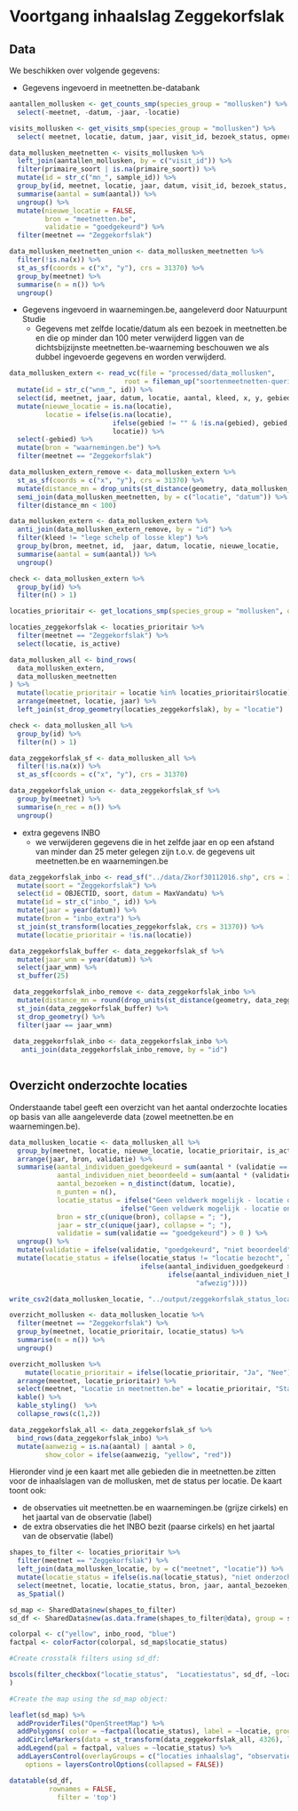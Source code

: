 
# Voortgang inhaalslag Zeggekorfslak

## Data

We beschikken over volgende gegevens:

+ Gegevens ingevoerd in meetnetten.be-databank

```r

aantallen_mollusken <- get_counts_smp(species_group = "mollusken") %>%
  select(-meetnet, -datum, -jaar, -locatie)

visits_mollusken <- get_visits_smp(species_group = "mollusken") %>%
  select( meetnet, locatie, datum, jaar, visit_id, bezoek_status, opmerking)

data_mollusken_meetnetten <- visits_mollusken %>%
  left_join(aantallen_mollusken, by = c("visit_id")) %>%
  filter(primaire_soort | is.na(primaire_soort)) %>%
  mutate(id = str_c("mn_", sample_id)) %>%
  group_by(id, meetnet, locatie, jaar, datum, visit_id, bezoek_status,  x, y) %>%
  summarise(aantal = sum(aantal)) %>%
  ungroup() %>%
  mutate(nieuwe_locatie = FALSE,
         bron = "meetnetten.be",
         validatie = "goedgekeurd") %>%
  filter(meetnet == "Zeggekorfslak")

data_mollusken_meetnetten_union <- data_mollusken_meetnetten %>%
  filter(!is.na(x)) %>%
  st_as_sf(coords = c("x", "y"), crs = 31370) %>%
  group_by(meetnet) %>%
  summarise(n = n()) %>%
  ungroup()

```

+ Gegevens ingevoerd in waarnemingen.be, aangeleverd door Natuurpunt Studie
  + Gegevens met zelfde locatie/datum als een bezoek in meetnetten.be en die op minder dan 100 meter verwijderd liggen van de dichtsbijzijnste meetnetten.be-waarneming beschouwen we als dubbel ingevoerde gegevens en worden verwijderd. 

```r
data_mollusken_extern <- read_vc(file = "processed/data_mollusken",
                             root = fileman_up("soortenmeetnetten-queries")) %>%
  mutate(id = str_c("wnm_", id)) %>%
  select(id, meetnet, jaar, datum, locatie, aantal, kleed, x, y, gebied, validatie) %>%
  mutate(nieuwe_locatie = is.na(locatie),
         locatie = ifelse(is.na(locatie),
                          ifelse(gebied != "" & !is.na(gebied), gebied, str_c("nieuw_", id)),
                          locatie)) %>%
  select(-gebied) %>%
  mutate(bron = "waarnemingen.be") %>%
  filter(meetnet == "Zeggekorfslak")

data_mollusken_extern_remove <- data_mollusken_extern %>%
  st_as_sf(coords = c("x", "y"), crs = 31370) %>%
  mutate(distance_mn = drop_units(st_distance(geometry, data_mollusken_meetnetten_union))) %>%
  semi_join(data_mollusken_meetnetten, by = c("locatie", "datum")) %>%
  filter(distance_mn < 100)

data_mollusken_extern <- data_mollusken_extern %>%
  anti_join(data_mollusken_extern_remove, by = "id") %>%
  filter(kleed != "lege schelp of losse klep") %>%
  group_by(bron, meetnet, id,  jaar, datum, locatie, nieuwe_locatie,   x, y, validatie) %>%
  summarise(aantal = sum(aantal)) %>%
  ungroup()

check <- data_mollusken_extern %>%
  group_by(id) %>%
  filter(n() > 1)

```

```r

locaties_prioritair <- get_locations_smp(species_group = "mollusken", only_active = FALSE)

locaties_zeggekorfslak <- locaties_prioritair %>%
  filter(meetnet == "Zeggekorfslak") %>%
  select(locatie, is_active)

data_mollusken_all <- bind_rows(
  data_mollusken_extern,
  data_mollusken_meetnetten
) %>%
  mutate(locatie_prioritair = locatie %in% locaties_prioritair$locatie) %>%
  arrange(meetnet, locatie, jaar) %>%
  left_join(st_drop_geometry(locaties_zeggekorfslak), by = "locatie")

check <- data_mollusken_all %>%
  group_by(id) %>%
  filter(n() > 1)

data_zeggekorfslak_sf <- data_mollusken_all %>%
  filter(!is.na(x)) %>%
  st_as_sf(coords = c("x", "y"), crs = 31370) 

data_zeggekorfslak_union <- data_zeggekorfslak_sf %>%
  group_by(meetnet) %>%
  summarise(n_rec = n()) %>%
  ungroup()
```

+ extra gegevens INBO
  + we verwijderen gegevens die in het zelfde jaar en op een afstand van minder dan 25 meter gelegen zijn t.o.v. de gegevens uit meetnetten.be en waarnemingen.be 

```r
data_zeggekorfslak_inbo <- read_sf("../data/Zkorf30112016.shp", crs = 31370) %>%
  mutate(soort = "Zeggekorfslak") %>%
  select(id = OBJECTID, soort, datum = MaxVandatu) %>%
  mutate(id = str_c("inbo_", id)) %>%
  mutate(jaar = year(datum)) %>%
  mutate(bron = "inbo_extra") %>%
  st_join(st_transform(locaties_zeggekorfslak, crs = 31370)) %>%
  mutate(locatie_prioritair = !is.na(locatie))

data_zeggekorfslak_buffer <- data_zeggekorfslak_sf %>%
  mutate(jaar_wnm = year(datum)) %>%
  select(jaar_wnm) %>%
  st_buffer(25)

 data_zeggekorfslak_inbo_remove <- data_zeggekorfslak_inbo %>%
  mutate(distance_mn = round(drop_units(st_distance(geometry, data_zeggekorfslak_union)), 0)) %>%
  st_join(data_zeggekorfslak_buffer) %>%
  st_drop_geometry() %>%
  filter(jaar == jaar_wnm)
 
 data_zeggekorfslak_inbo <- data_zeggekorfslak_inbo %>%
   anti_join(data_zeggekorfslak_inbo_remove, by = "id") 
 
```

## Overzicht onderzochte locaties

Onderstaande tabel geeft een overzicht van het aantal onderzochte locaties op basis van alle aangeleverde data (zowel meetnetten.be en waarnemingen.be).

```r

data_mollusken_locatie <- data_mollusken_all %>%
  group_by(meetnet, locatie, nieuwe_locatie, locatie_prioritair, is_active) %>%
  arrange(jaar, bron, validatie) %>%
  summarise(aantal_individuen_goedgekeurd = sum(aantal * (validatie == "goedgekeurd")),
            aantal_individuen_niet_beoordeeld = sum(aantal * (validatie == "niet beoordeeld")),
            aantal_bezoeken = n_distinct(datum, locatie),
            n_punten = n(),
            locatie_status = ifelse("Geen veldwerk mogelijk - locatie ongeschikt" %in% bezoek_status, "locatie ongeschikt",
                            ifelse("Geen veldwerk mogelijk - locatie ontoegankelijk" %in% bezoek_status, "locatie ontoegankelijk", "locatie bezocht")),
            bron = str_c(unique(bron), collapse = "; "),
            jaar = str_c(unique(jaar), collapse = "; "),
            validatie = sum(validatie == "goedgekeurd") > 0 ) %>%
  ungroup() %>%
  mutate(validatie = ifelse(validatie, "goedgekeurd", "niet beoordeeld")) %>%
  mutate(locatie_status = ifelse(locatie_status != "locatie bezocht", locatie_status,
                                 ifelse(aantal_individuen_goedgekeurd > 0, "aanwezig_goedgekeurd",
                                        ifelse(aantal_individuen_niet_beoordeeld > 0, "aanwezig_niet_beoordeeld",
                                               "afwezig"))))

write_csv2(data_mollusken_locatie, "../output/zeggekorfslak_status_locatie.csv")
```


```r
overzicht_mollusken <- data_mollusken_locatie %>%
  filter(meetnet == "Zeggekorfslak") %>%
  group_by(meetnet, locatie_prioritair, locatie_status) %>%
  summarise(n = n()) %>%
  ungroup()
```


```r
overzicht_mollusken %>%
    mutate(locatie_prioritair = ifelse(locatie_prioritair, "Ja", "Nee")) %>%
  arrange(meetnet, locatie_prioritair) %>%
  select(meetnet, "Locatie in meetnetten.be" = locatie_prioritair, "Status locatie" = locatie_status, "Aantal locaties" = n) %>%
  kable() %>%
  kable_styling()  %>%
  collapse_rows(c(1,2))
```

```r
data_zeggekorfslak_all <- data_zeggekorfslak_sf %>%
  bind_rows(data_zeggekorfslak_inbo) %>%
  mutate(aanwezig = is.na(aantal) | aantal > 0,
         show_color = ifelse(aanwezig, "yellow", "red"))
```

Hieronder vind je een kaart met alle gebieden die in meetnetten.be zitten voor de inhaalslagen van de mollusken, met de status per locatie.
De kaart toont ook:

+ de observaties uit meetnetten.be en waarnemingen.be (grijze cirkels) en het jaartal van de observatie (label)
+ de extra observaties die het INBO bezit (paarse cirkels) en het jaartal van de observatie (label)

```r

shapes_to_filter <- locaties_prioritair %>%
  filter(meetnet == "Zeggekorfslak") %>%
  left_join(data_mollusken_locatie, by = c("meetnet", "locatie")) %>% 
  mutate(locatie_status = ifelse(is.na(locatie_status), "niet onderzocht", locatie_status)) %>%
  select(meetnet, locatie, locatie_status, bron, jaar, aantal_bezoeken, n_punten, aantal_individuen_goedgekeurd, aantal_individuen_niet_beoordeeld, jaar) %>%
  as_Spatial()


```

```r
sd_map <- SharedData$new(shapes_to_filter)
sd_df <- SharedData$new(as.data.frame(shapes_to_filter@data), group = sd_map$groupName())

colorpal <- c("yellow", inbo_rood, "blue")
factpal <- colorFactor(colorpal, sd_map$locatie_status)

#Create crosstalk filters using sd_df:

bscols(filter_checkbox("locatie_status",  "Locatiestatus", sd_df, ~locatie_status)
)

#Create the map using the sd_map object:

leaflet(sd_map) %>%
  addProviderTiles("OpenStreetMap") %>%
  addPolygons( color = ~factpal(locatie_status), label = ~locatie, group = "locaties inhaalslag") %>%
  addCircleMarkers(data = st_transform(data_zeggekorfslak_all, 4326), label = ~(str_c("jaar = ", jaar, "; bron = ", bron)), color  = ~show_color,  group = "observaties") %>%
  addLegend(pal = factpal, values = ~locatie_status) %>%
  addLayersControl(overlayGroups = c("locaties inhaalslag", "observaties"),
    options = layersControlOptions(collapsed = FALSE))

datatable(sd_df,
          rownames = FALSE,
            filter = 'top')
```


